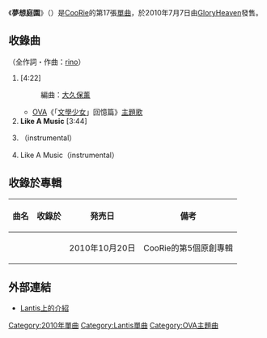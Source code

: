 {{Infobox Single 
| Name           = 夢想庭園
| Artist         = [[CooRie|CooRie]]
| Album          = 
| A-side         = 夢想庭園
| B-side         = Like A Music
| Released       = 2010年7月7日
| Format         = [[單曲|單曲]]
| Recorded       = 2010年 {{JPN}}
| Genre          = [[J-POP|J-POP]]<br/>（[[動畫歌曲|動畫歌曲]]）
| Length         = 16分09秒
| Label          = [[ランティス|GloryHeaven]]（LASM-4056）
| Writer         = rino（全曲作詞・作曲）
| Producer       = 
| Certification  = 
| Chart position = *126位<small>（[[オリコンチャート|オリコン]]）</small>
| Last single    = {{lang|ja|めぐり愛逢い}}<br/>（2010年）
| This single    = '''夢想庭園'''<br/>（2010年）
| Next single    = All is Love for you<br/>（2012年）
| Misc           = 
}}
《'''夢想庭園'''》（{{Jpn|j=夢想庭園|hg=むそうガーデン|rm=Musō Garden}}）是[[CooRie|CooRie]]的第17張[[單曲|單曲]]，於2010年7月7日由[[Lantis|GloryHeaven]]發售。

== 收錄曲 ==
（全作詞・作曲：[[rino|rino]]）
# '''{{lang|ja|夢想庭園}}''' [4:22]
#: 編曲：[[大久保薰|大久保薰]]
#* [[OVA|OVA]]《「[[文學少女|文學少女]]」回憶篇》[[主題歌|主題歌]]
# '''Like A Music''' [3:44]
# {{lang|ja|夢想庭園}}（instrumental）
# Like A Music（instrumental）

== 收錄於專輯 ==
{| class="wikitable"
! 曲名 !! 收錄於!! 発売日 !! 備考
|-
| {{lang|ja|夢想庭園}}||{{lang|ja|『'''[[Heavenly_Days|Heavenly Days]]'''』}}||2010年10月20日||CooRie的第5個原創專輯 
|}

== 外部連結 ==
* [http://lantis.jp/release-item2.php?id=5f6e6e5b1b5ee22701284714e9bd2e47 Lantis上的介紹] {{Wayback|url=http://lantis.jp/release-item2.php?id=5f6e6e5b1b5ee22701284714e9bd2e47 |date=20160325073804 }}{{Ja}}

{{DEFAULTSORT:Musō Garden}}
[[Category:2010年單曲|Category:2010年單曲]]
[[Category:Lantis單曲|Category:Lantis單曲]]
[[Category:OVA主題曲|Category:OVA主題曲]]